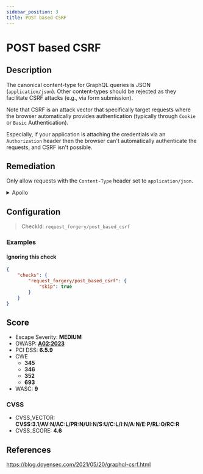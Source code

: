 ```yaml
---
sidebar_position: 3
title: POST based CSRF
---
```


# POST based CSRF

## Description

The canonical content-type for GraphQL queries is JSON (`application/json`). Other content-types should be rejected as they facilitate CSRF attacks (e.g., via form submission).

Note that CSRF is an attack vector that specifically target requests where the browser automatically provides authentication (typically through `Cookie` or `Basic` Authentication).

Especially, if your application is attaching the credentials via an `Authorization` header then the browser can't automatically authenticate the requests, and CSRF isn't possible.

## Remediation

Only allow requests with the `Content-Type` header set to `application/json`.


<details>
    <summary>Apollo</summary>

Only allow requests with the `Content-Type` header set to `application/json`.

With Express.js, the `enforce-content-type` middleware can be used to block unwanted content types.

```javascript
 const enforceContentType = require('enforce-content-type')

 app.use(enforceContentType({
     type: 'application/json'
 }))
 ```

 See: [enforce-content-type GitHub Repo](https://github.com/codepunkt/enforce-content-type).


</details>

## Configuration

> CheckId: `request_forgery/post_based_csrf`


### Examples


#### Ignoring this check

```json
{
    "checks": {
        "request_forgery/post_based_csrf": {
            "skip": true
        }
    }
}
```




## Score

- Escape Severity: **<span className="medium-severity">MEDIUM</span>**
- OWASP: **[A02:2023](https://github.com/OWASP/API-Security/blob/master/editions/2023/en/0xa2-broken-authentication.md)**
- PCI DSS: **6.5.9**
- CWE
  - **345**
  - **346**
  - **352**
  - **693**
- WASC: **9**



### CVSS

- CVSS_VECTOR: **CVSS:3.1/AV:N/AC:L/PR:N/UI:N/S:U/C:L/I:N/A:N/E:P/RL:O/RC:R**
- CVSS_SCORE: **4.6**

## References

https://blog.doyensec.com/2021/05/20/graphql-csrf.html
